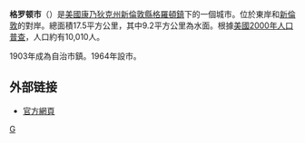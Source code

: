 {{coord|41|20|50|N|72|04|43|W|display=title}}
'''格罗顿市'''（{{lang-en|City of Groton}}）是[[美國|美國]][[康乃狄克州|康乃狄克州]][[新倫敦縣_(康涅狄格州)|新倫敦縣]][[格羅頓|格羅頓鎮]]下的一個城市。位於{{link-en|泰晤士河 (康乃狄克州)|Thames River (Connecticut)|泰晤士河}}東岸和[[新倫敦_(康涅狄格州)|新倫敦]]的對岸。總面積17.5平方公里，其中9.2平方公里為水面。根據[[美國2000年人口普查|美國2000年人口普查]]，人口約有10,010人。 

1903年成為自治市鎮。1964年設市。

==外部链接==
* [http://www.cityofgroton.com/ 官方網頁] {{Wayback|url=http://www.cityofgroton.com/ |date=20210327230554 }}

{{Connecticut}}
{{新倫敦縣 (康乃狄克州)}}

[[Category:康涅狄格州城市|G]]